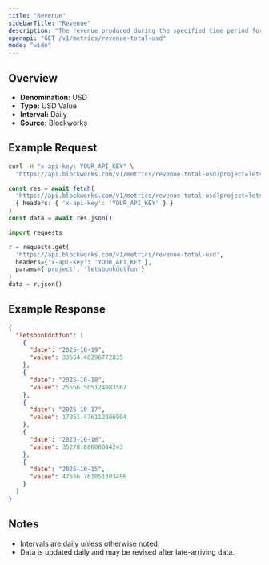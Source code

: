 ```yaml
---
title: "Revenue"
sidebarTitle: "Revenue"
description: "The revenue produced during the specified time period for given project."
openapi: "GET /v1/metrics/revenue-total-usd"
mode: "wide"
---
```


## Overview

- **Denomination:** USD
- **Type:** USD Value
- **Interval:** Daily
- **Source:** Blockworks

## Example Request

<CodeGroup>

```bash cURL
curl -H "x-api-key: YOUR_API_KEY" \
  "https://api.blockworks.com/v1/metrics/revenue-total-usd?project=letsbonkdotfun"
```

```typescript TypeScript
const res = await fetch(
  'https://api.blockworks.com/v1/metrics/revenue-total-usd?project=letsbonkdotfun',
  { headers: { 'x-api-key': 'YOUR_API_KEY' } }
)
const data = await res.json()
```

```python Python
import requests

r = requests.get(
  'https://api.blockworks.com/v1/metrics/revenue-total-usd',
  headers={'x-api-key': 'YOUR_API_KEY'},
  params={'project': 'letsbonkdotfun'}
)
data = r.json()
```

</CodeGroup>

## Example Response

```json
{
  "letsbonkdotfun": [
    {
      "date": "2025-10-19",
      "value": 33554.40296772835
    },
    {
      "date": "2025-10-18",
      "value": 25566.505124983567
    },
    {
      "date": "2025-10-17",
      "value": 17051.476112806904
    },
    {
      "date": "2025-10-16",
      "value": 35278.88606044243
    },
    {
      "date": "2025-10-15",
      "value": 47556.761051303496
    }
  ]
}
```

## Notes
- Intervals are daily unless otherwise noted.
- Data is updated daily and may be revised after late-arriving data.